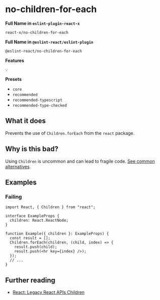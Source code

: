 # no-children-for-each

**Full Name in `eslint-plugin-react-x`**

```plain copy
react-x/no-children-for-each
```

**Full Name in `@eslint-react/eslint-plugin`**

```plain copy
@eslint-react/no-children-for-each
```

**Features**

`💡`

**Presets**

- `core`
- `recommended`
- `recommended-typescript`
- `recommended-type-checked`

## What it does

Prevents the use of `Children.forEach` from the `react` package.

## Why is this bad?

Using `Children` is uncommon and can lead to fragile code. [See common alternatives](https://react.dev/reference/react/Children#alternatives).

## Examples

### Failing

```tsx
import React, { Children } from "react";

interface ExampleProps {
  children: React.ReactNode;
}

function Example({ children }: ExampleProps) {
  const result = [];
  Children.forEach(children, (child, index) => {
    result.push(child);
    result.push(<hr key={index} />);
  });
  // ...
}
```

## Further reading

- [React: Legacy React APIs Children](https://react.dev/reference/react/Children)
